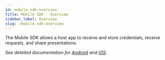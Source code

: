 ```yaml
---
id: mobile-sdk-overview
title: Mobile SDK - Overview
sidebar_label: Overview
slug: /mobile-sdk-overview
---
```



The Mobile SDK allows a host app to receive and store <Tip type="credential">credentials</Tip>, receive <Tip type="request">requests</Tip>, and share <Tip type="presentation">presentations</Tip>.

*See detailed documentation for [Android](/mobile-sdk-android) and [iOS](/mobile-sdk-ios).*